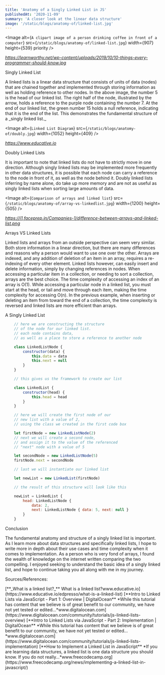 ```yaml
---
title: 'Anatomy of a Singly Linked List in JS'
publishedAt: '2020-11-09'
summary: 'A closer look at the linear data structure'
image: '/static/blogs/anatomy-of/linked-list.jpg'
---
```


<Image
  alt={`A clipart image of a person drinking coffee in front of a computer`}
  src={`/static/blogs/anatomy-of/linked-list.jpg`}
  width={907}
  height={539}
  priority
/>

_<Link href="https://learnworthy.net/wp-content/uploads/2019/10/10-things-every-programmer-should-know.jpg">
https://learnworthy.net/wp-content/uploads/2019/10/10-things-every-programmer-should-know.jpg</Link>_

<Divider />

<Heading>Singly Linked List</Heading>

<Paragraph>
  A linked lists is a linear data structure that consists of units of data
  (nodes) that are chained together and implemented through storing information
  as well as holding reference to other nodes. In the above image, the number 5
  is the head of our linked list. The right half of the node, illustrated by the
  arrow, holds a reference to the purple node containing the number 7. At the
  end of our linked list, the green number 15 holds a null reference, indicating
  that it is the end of the list. This demonstrates the fundamental structure of
  a _singly linked list._
</Paragraph>

<Divider />

<Image
  alt={`Linked List Diagram`}
  src={`/static/blogs/anatomy-of/doubly.jpg`}
  width={1052}
  height={409}
/>

_<Link href="https://www.educative.io">
https://www.educative.io</Link>_

<Divider />

<Heading>Doubly Linked Lists</Heading>

<Paragraph>
  It is important to note that linked lists do not have to strictly move in one
  direction. Although singly linked lists may be implemented more frequently in
  other data structures, it is possible that each node can carry a reference to
  the node in front of it, as well as the node behind it. Doubly linked lists
  inferring by name alone, do take up more memory and are not as useful as
  singly linked lists when sorting large amounts of data.
</Paragraph>

<Divider />

<Image
  alt={`Comparison of arrays and linked list`}
  src={`/static/blogs/anatomy-of/array-vs-linkedlist.jpg`}
  width={1200}
  height={505}
/>

_<Link href="https://i1.faceprep.in/Companies-1/difference-between-arrays-and-linked-list.png">
https://i1.faceprep.in/Companies-1/difference-between-arrays-and-linked-list.png</Link>_

<Divider />

<Heading>Arrays VS Linked Lists</Heading>

<Paragraph>
  Linked lists and arrays from an outside perspective can seem very similar.
  Both store information in a linear direction, but there are many differences
  and reasons why a person would want to use one over the other. Arrays are
  indexed, and any addition of deletion of an item in an array, requires a
  re-indexing of every other element. Linked lists however, can easily insert
  and delete information, simply by changing references in nodes.
</Paragraph>

<Paragraph>
  When accessing a particular item in a collection, or needing to sort a
  collection, arrays are the best choice. The time complexity of accessing an
  index of an array is O(1). While accessing a particular node in a linked list,
  you must start at the head, or tail and move through each item, making the
  time complexity for accessing O(n). In the previous example, when inserting or
  deleting an item from toward the end of a collection, the time complexity is
  reversed and linked lists are more efficient than arrays.
</Paragraph>

<Divider />

<Heading>A Singly Linked List</Heading>

```js
    // here we are constructing the structure
    // of the node for our linked list.
    // each node contains data,
    // as well as a place to store a reference to another node

    class LinkedListNode {
        constructor(data) {
            this.data = data
            this.next = null
        }
    }

    // this gives us the framework to create our list

    class LinkedList {
        constructor(head) {
            this.head = head
        }
    }

    // here we will create the first node of our
    // new list with a value of 2,
    // using the class we created in the first code box

    let firstNode = new LinkedListNode(2)
    // next we will create a second node,
    // and assign it to the value of the referenced
    // "next" node with a value of 5

    let secondNode = new LinkedListNode(5)
    firstNode.next = secondNode

    // last we will instantiate our linked list

    let newList = new LinkedList(firstNode)

    // the result of this structure will look like this

    newList = LinkedList {
        head: LinkedListNode {
            data: 2,
            next: LinkedListNode { data: 5, next: null }
        }
    }
```

<Divider />

<Heading>Conclusion</Heading>

<Paragraph>
  The fundamental anatomy and structure of a singly linked list is important. As
  I learn more about data structures and specifically linked lists, I hope to
  write more in depth about their use cases and time complexity when it comes to
  implementation. As a person who is very fond of arrays, I found the wealth of
  knowledge on the internet written comparing the two compelling. I enjoyed
  seeking to understand the basic idea of a singly linked list, and hope to
  continue taking you all along with me in my journey.
</Paragraph>

<Divider />

<Heading>Sources/References:</Heading>

<Paragraph>
  [**_What is a linked list?_** What is a linked
  list?www.educative.io](https://www.educative.io/edpresso/what-is-a-linked-list)
</Paragraph>

<Paragraph>
  [**Intro to Linked Lists via JavaScript - Part 1: Overview | DigitalOcean**
  *While this tutorial has content that we believe is of great benefit to our
  community, we have not yet tested or
  edited…*www.digitalocean.com](https://www.digitalocean.com/community/tutorials/js-linked-lists-overview)
</Paragraph>

<Paragraph>
  [**Intro to Linked Lists via JavaScript - Part 2: Implementation |
  DigitalOcean** *While this tutorial has content that we believe is of great
  benefit to our community, we have not yet tested or
  edited…*www.digitalocean.com](https://www.digitalocean.com/community/tutorials/js-linked-lists-implementation)
</Paragraph>

<Paragraph>
  [**How to Implement a Linked List in JavaScript** *If you are learning data
  structures, a linked list is one data structure you should know. If you do not
  really…*www.freecodecamp.org](https://www.freecodecamp.org/news/implementing-a-linked-list-in-javascript/)
</Paragraph>
